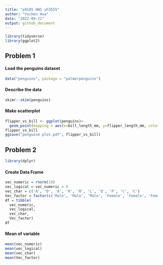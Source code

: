 ```yaml
---
title: "p8105 HW1 yh3555"
author: "Yuchen Hua"
date: "2022-09-21"
output: github_document
---
```


```r
library(tidyverse)
library(ggplot2)
```

## Problem 1

#### Load the penguins dataset
```r
data("penguins", package = "palmerpenguins")
```

#### Describe the data
```r
skimr::skim(penguins)
```

#### Make scatterplot
```r
flipper_vs_bill <- ggplot(penguins)+
  geom_point(mapping = aes(x=bill_length_mm, y=flipper_length_mm, color=species))
flipper_vs_bill
ggsave("penguine plot.pdf", flipper_vs_bill)
```
## Problem 2
```r
library(dplyr)
```
#### Create Data Frame
```r
vec_numeric = rnorm(10)
vec_logical = vec_numeric > 0
vec_char = c('A', 'D', 'A', 'R', 'M', 'L', 'Q', 'P', 'C', 'C')
Vec_factor = factor(c('Male', 'Male', 'Male', 'Female', 'Female', 'Female', 'Transgender', 'Transgender', 'Transgender', 'Transgender'))
df = tibble(
  vec_numeric,
  vec_logical,
  vec_char,
  Vec_factor)
df
```

#### Mean of variable
```r
mean(vec_numeric)
mean(vec_logical)
mean(vec_char)
mean(Vec_factor)
```